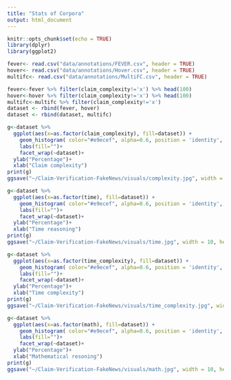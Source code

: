 ```yaml
---
title: "Stats of Corpora"
output: html_document
---
```


```r
knitr::opts_chunk$set(echo = TRUE)
library(dplyr)
library(ggplot2)
```

```r
fever<- read.csv("data/annotations/FEVER.csv", header = TRUE)
hover<- read.csv("data/annotations/Hover.csv", header = TRUE)
multifc<- read.csv("data/annotations/MultiFC.csv", header = TRUE)
```

```r
fever<-fever %>% filter(claim_complexity!='x') %>% head(100)
hover<-hover %>% filter(claim_complexity!='x') %>% head(100)
multifc<-multifc %>% filter(claim_complexity!='x')
dataset <- rbind(fever, hover)
dataset <- rbind(dataset, multifc)
```

```r
g<-dataset %>%
  ggplot(aes(x=as.factor(claim_complexity), fill=dataset)) +
    geom_histogram( color="#e9ecef", alpha=0.6, position = 'identity', stat='count') +
    labs(fill="")+ 
    facet_wrap(~dataset)+
  ylab("Percentage")+
  xlab("Claim complexity")
print(g)
ggsave("~/Claim-Verification-FakeNews/visuals/complexity.jpg", width = 10, height = 4.5, dpi = 120, device = "jpeg")

g<-dataset %>%
  ggplot(aes(x=as.factor(time), fill=dataset)) +
    geom_histogram( color="#e9ecef", alpha=0.6, position = 'identity', stat='count') +
    labs(fill="")+ 
    facet_wrap(~dataset)+
  ylab("Percentage")+
  xlab("Time reasoning")
print(g)
ggsave("~/Claim-Verification-FakeNews/visuals/time.jpg", width = 10, height = 4.5, dpi = 120, device = "jpeg")

g<-dataset %>%
  ggplot(aes(x=as.factor(time_complexity), fill=dataset)) +
    geom_histogram( color="#e9ecef", alpha=0.6, position = 'identity', stat='count') +
    labs(fill="")+ 
    facet_wrap(~dataset)+
  ylab("Percentage")+
  xlab("Time complexity")
print(g)
ggsave("~/Claim-Verification-FakeNews/visuals/time_complexity.jpg", width = 10, height = 4.5, dpi = 120, device = "jpeg")

g<-dataset %>%
  ggplot(aes(x=as.factor(math), fill=dataset)) +
    geom_histogram( color="#e9ecef", alpha=0.6, position = 'identity', stat='count') +
    labs(fill="")+ 
    facet_wrap(~dataset)+
  ylab("Percentage")+
  xlab("Mathematical resoning")
print(g)
ggsave("~/Claim-Verification-FakeNews/visuals/math.jpg", width = 10, height = 4.5, dpi = 120, device = "jpeg")
```


